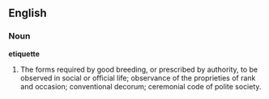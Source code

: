 ==English==

===Noun===

'''etiquette'''

#The forms required by good breeding, or prescribed by authority, to be observed in social or official life; observance of the proprieties of rank and occasion; conventional decorum; ceremonial code of polite society.